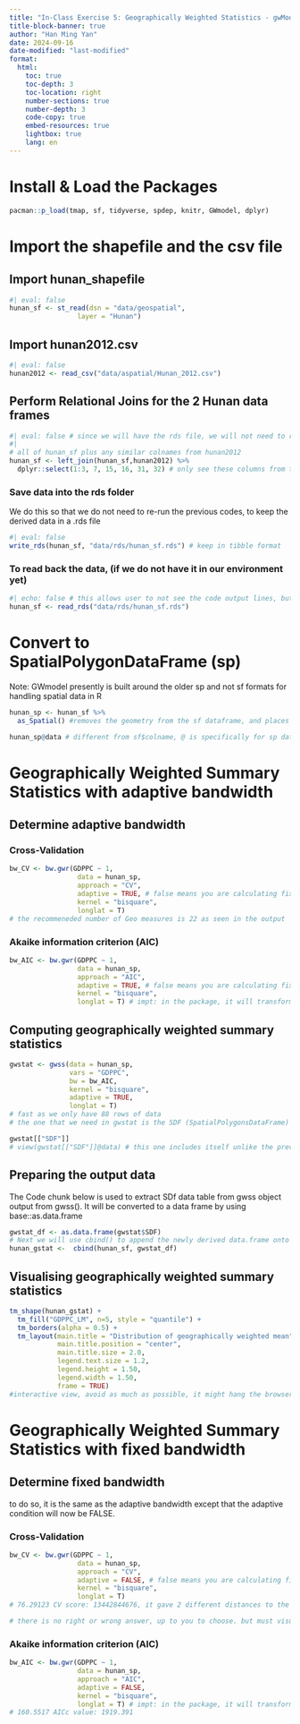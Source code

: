 ```yaml
---
title: "In-Class Exercise 5: Geographically Weighted Statistics - gwModel methods"
title-block-banner: true
author: "Han Ming Yan"
date: 2024-09-16
date-modified: "last-modified"
format:
  html:
    toc: true
    toc-depth: 3
    toc-location: right
    number-sections: true
    number-depth: 3
    code-copy: true
    embed-resources: true
    lightbox: true
    lang: en
---
```


# Install & Load the Packages

```r
pacman::p_load(tmap, sf, tidyverse, spdep, knitr, GWmodel, dplyr)
```

# Import the shapefile and the csv file

## Import hunan_shapefile

```r
#| eval: false
hunan_sf <- st_read(dsn = "data/geospatial", 
                 layer = "Hunan")
```

## Import hunan2012.csv

```r
#| eval: false
hunan2012 <- read_csv("data/aspatial/Hunan_2012.csv")
```

## Perform Relational Joins for the 2 Hunan data frames

```r
#| eval: false # since we will have the rds file, we will not need to run this code again
#| 
# all of hunan_sf plus any similar colnames from hunan2012
hunan_sf <- left_join(hunan_sf,hunan2012) %>% 
  dplyr::select(1:3, 7, 15, 16, 31, 32) # only see these columns from the hunan_sf
```

### Save data into the rds folder

We do this so that we do not need to re-run the previous codes, to keep the derived data in a .rds file

```r
#| eval: false
write_rds(hunan_sf, "data/rds/hunan_sf.rds") # keep in tibble format
```

### To read back the data, (if we do not have it in our environment yet)

```r
#| echo: false # this allows user to not see the code output lines, but it is still running
hunan_sf <- read_rds("data/rds/hunan_sf.rds")
```

# Convert to SpatialPolygonDataFrame (sp)

| Note: GWmodel presently is built around the older sp and not sf formats for handling spatial data in R

```r
hunan_sp <- hunan_sf %>% 
  as_Spatial() #removes the geometry from the sf dataframe, and places it in a separate list
```

```r
hunan_sp@data # different from sf$colname, @ is specifically for sp data frames
```

# Geographically Weighted Summary Statistics with adaptive bandwidth

## Determine adaptive bandwidth

::: panel-tabset
### Cross-Validation

```r
bw_CV <- bw.gwr(GDPPC ~ 1,
                 data = hunan_sp,
                 approach = "CV",
                 adaptive = TRUE, # false means you are calculating fixed distance
                 kernel = "bisquare",
                 longlat = T)
# the recommeneded number of Geo measures is 22 as seen in the output
```

### Akaike information criterion (AIC)

```r
bw_AIC <- bw.gwr(GDPPC ~ 1,
                 data = hunan_sp,
                 approach = "AIC",
                 adaptive = TRUE, # false means you are calculating fixed distance
                 kernel = "bisquare",
                 longlat = T) # impt: in the package, it will transform your data into great circle, in kilometres, NOT metre

```
:::

## Computing geographically weighted summary statistics

```r
gwstat <- gwss(data = hunan_sp,
               vars = "GDPPC",                
               bw = bw_AIC,                
               kernel = "bisquare",                
               adaptive = TRUE,                
               longlat = T)
# fast as we only have 88 rows of data
# the one that we need in gwstat is the SDF (SpatialPolygonsDataFrame)
```

```r
gwstat[["SDF"]]
# view(gwstat[["SDF"]]@data) # this one includes itself unlike the previous sp data
```

## Preparing the output data

The Code chunk below is used to extract SDf data table from gwss object output from gwss(). It will be converted to a data frame by using base::as.data.frame

```r
gwstat_df <- as.data.frame(gwstat$SDF)
# Next we will use cbind() to append the newly derived data.frame onto hunan_sf sf data.frame
hunan_gstat <-  cbind(hunan_sf, gwstat_df)
```

## Visualising geographically weighted summary statistics

```r
tm_shape(hunan_gstat) +
  tm_fill("GDPPC_LM", n=5, style = "quantile") + 
  tm_borders(alpha = 0.5) +
  tm_layout(main.title = "Distribution of geographically weighted mean",
            main.title.position = "center",
            main.title.size = 2.0,
            legend.text.size = 1.2,
            legend.height = 1.50,
            legend.width = 1.50,
            frame = TRUE)
#interactive view, avoid as much as possible, it might hang the browser as the memory is too high when there is too many interactive views, even 2 of them can crash the browser and RStudios
```

# Geographically Weighted Summary Statistics with fixed bandwidth

## Determine fixed bandwidth 

to do so, it is the same as the adaptive bandwidth except that the adaptive condition will now be FALSE.

::: panel-tabset
### Cross-Validation

```r
bw_CV <- bw.gwr(GDPPC ~ 1,
                 data = hunan_sp,
                 approach = "CV",
                 adaptive = FALSE, # false means you are calculating fixed distance, TRUE means you are calculating adaptive distances
                 kernel = "bisquare",
                 longlat = T)
# 76.29123 CV score: 13442844676, it gave 2 different distances to the AIC, quite a big difference compared to the adaptive bandwidth

# there is no right or wrong answer, up to you to choose. but must visualise the result.
```

### Akaike information criterion (AIC)

```r
bw_AIC <- bw.gwr(GDPPC ~ 1,
                 data = hunan_sp,
                 approach = "AIC",
                 adaptive = FALSE,
                 kernel = "bisquare",
                 longlat = T) # impt: in the package, it will transform your data into great circle, in kilometres, NOT metre
# 160.5517 AICc value: 1919.391 

```
:::
